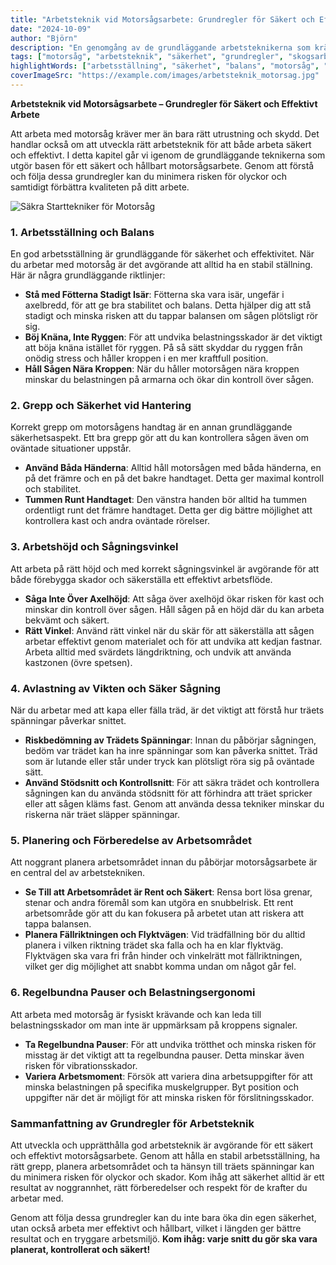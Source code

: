 ```yaml
---
title: "Arbetsteknik vid Motorsågsarbete: Grundregler för Säkert och Effektivt Arbete"
date: "2024-10-09"
author: "Björn"
description: "En genomgång av de grundläggande arbetsteknikerna som krävs för ett säkert och effektivt motorsågsarbete, inklusive balans, arbetsställning och säker hantering."
tags: ["motorsåg", "arbetsteknik", "säkerhet", "grundregler", "skogsarbete"]
highlightWords: ["arbetsställning", "säkerhet", "balans", "motorsåg", "spänningar"]
coverImageSrc: "https://example.com/images/arbetsteknik_motorsag.jpg"
---
```




**Arbetsteknik vid Motorsågsarbete – Grundregler för Säkert och Effektivt Arbete**

Att arbeta med motorsåg kräver mer än bara rätt utrustning och skydd. Det handlar också om att utveckla rätt arbetsteknik för att både arbeta säkert och effektivt. I detta kapitel går vi igenom de grundläggande teknikerna som utgör basen för ett säkert och hållbart motorsågsarbete. Genom att förstå och följa dessa grundregler kan du minimera risken för olyckor och samtidigt förbättra kvaliteten på ditt arbete.

![Säkra Starttekniker för Motorsåg](/starttekniker-motorsag.png)

### **1. Arbetsställning och Balans**

En god arbetsställning är grundläggande för säkerhet och effektivitet. När du arbetar med motorsåg är det avgörande att alltid ha en stabil ställning. Här är några grundläggande riktlinjer:

- **Stå med Fötterna Stadigt Isär**: Fötterna ska vara isär, ungefär i axelbredd, för att ge bra stabilitet och balans. Detta hjälper dig att stå stadigt och minska risken att du tappar balansen om sågen plötsligt rör sig.
- **Böj Knäna, Inte Ryggen**: För att undvika belastningsskador är det viktigt att böja knäna istället för ryggen. På så sätt skyddar du ryggen från onödig stress och håller kroppen i en mer kraftfull position.
- **Håll Sågen Nära Kroppen**: När du håller motorsågen nära kroppen minskar du belastningen på armarna och ökar din kontroll över sågen.

### **2. Grepp och Säkerhet vid Hantering**






Korrekt grepp om motorsågens handtag är en annan grundläggande säkerhetsaspekt. Ett bra grepp gör att du kan kontrollera sågen även om oväntade situationer uppstår.

- **Använd Båda Händerna**: Alltid håll motorsågen med båda händerna, en på det främre och en på det bakre handtaget. Detta ger maximal kontroll och stabilitet.
- **Tummen Runt Handtaget**: Den vänstra handen bör alltid ha tummen ordentligt runt det främre handtaget. Detta ger dig bättre möjlighet att kontrollera kast och andra oväntade rörelser.

### **3. Arbetshöjd och Sågningsvinkel**

Att arbeta på rätt höjd och med korrekt sågningsvinkel är avgörande för att både förebygga skador och säkerställa ett effektivt arbetsflöde.

- **Såga Inte Över Axelhöjd**: Att såga över axelhöjd ökar risken för kast och minskar din kontroll över sågen. Håll sågen på en höjd där du kan arbeta bekvämt och säkert.
- **Rätt Vinkel**: Använd rätt vinkel när du skär för att säkerställa att sågen arbetar effektivt genom materialet och för att undvika att kedjan fastnar. Arbeta alltid med svärdets längdriktning, och undvik att använda kastzonen (övre spetsen).

### **4. Avlastning av Vikten och Säker Sågning**

När du arbetar med att kapa eller fälla träd, är det viktigt att förstå hur träets spänningar påverkar snittet.

- **Riskbedömning av Trädets Spänningar**: Innan du påbörjar sågningen, bedöm var trädet kan ha inre spänningar som kan påverka snittet. Träd som är lutande eller står under tryck kan plötsligt röra sig på oväntade sätt.
- **Använd Stödsnitt och Kontrollsnitt**: För att säkra trädet och kontrollera sågningen kan du använda stödsnitt för att förhindra att träet spricker eller att sågen kläms fast. Genom att använda dessa tekniker minskar du riskerna när träet släpper spänningar.

### **5. Planering och Förberedelse av Arbetsområdet**

Att noggrant planera arbetsområdet innan du påbörjar motorsågsarbete är en central del av arbetstekniken.

- **Se Till att Arbetsområdet är Rent och Säkert**: Rensa bort lösa grenar, stenar och andra föremål som kan utgöra en snubbelrisk. Ett rent arbetsområde gör att du kan fokusera på arbetet utan att riskera att tappa balansen.
- **Planera Fällriktningen och Flyktvägen**: Vid trädfällning bör du alltid planera i vilken riktning trädet ska falla och ha en klar flyktväg. Flyktvägen ska vara fri från hinder och vinkelrätt mot fällriktningen, vilket ger dig möjlighet att snabbt komma undan om något går fel.

### **6. Regelbundna Pauser och Belastningsergonomi**

Att arbeta med motorsåg är fysiskt krävande och kan leda till belastningsskador om man inte är uppmärksam på kroppens signaler.

- **Ta Regelbundna Pauser**: För att undvika trötthet och minska risken för misstag är det viktigt att ta regelbundna pauser. Detta minskar även risken för vibrationsskador.
- **Variera Arbetsmoment**: Försök att variera dina arbetsuppgifter för att minska belastningen på specifika muskelgrupper. Byt position och uppgifter när det är möjligt för att minska risken för förslitningsskador.

### **Sammanfattning av Grundregler för Arbetsteknik**

Att utveckla och upprätthålla god arbetsteknik är avgörande för ett säkert och effektivt motorsågsarbete. Genom att hålla en stabil arbetsställning, ha rätt grepp, planera arbetsområdet och ta hänsyn till träets spänningar kan du minimera risken för olyckor och skador. Kom ihåg att säkerhet alltid är ett resultat av noggrannhet, rätt förberedelser och respekt för de krafter du arbetar med.

Genom att följa dessa grundregler kan du inte bara öka din egen säkerhet, utan också arbeta mer effektivt och hållbart, vilket i längden ger bättre resultat och en tryggare arbetsmiljö. **Kom ihåg: varje snitt du gör ska vara planerat, kontrollerat och säkert!**


